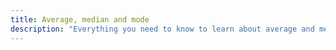 ```yaml
---
title: Average, median and mode
description: "Everything you need to know to learn about average and median"
---
```



